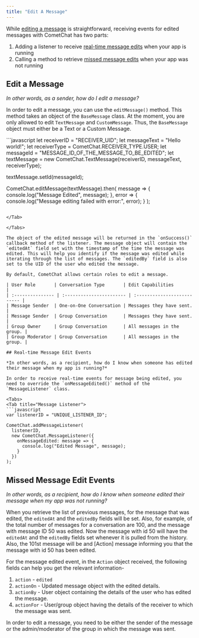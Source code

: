 ```yaml
---
title: "Edit A Message"
---
```




While [editing a message](/sdk/react-native/2.0/messaging-edit-message) is straightforward, receiving events for edited messages with CometChat has two parts:

1. Adding a listener to receive [real-time message edits](/sdk/react-native/2.0/messaging-edit-message#real-time-message-edit-events) when your app is running
2. Calling a method to retrieve [missed message edits](/sdk/react-native/2.0/messaging-edit-message#missed-message-edit-events) when your app was not running

## Edit a Message

*In other words, as a sender, how do I edit a message?*

In order to edit a message, you can use the `editMessage()` method. This method takes an object of the `BaseMessage` class. At the moment, you are only allowed to edit `TextMessage` and `CustomMessage`. Thus, the `BaseMessage` object must either be a Text or a Custom Message.

<Tabs>
<Tab title="Edit Message">
```javascript
let receiverID = "RECEIVER_UID";
let messageText = "Hello world!";
let receiverType = CometChat.RECEIVER_TYPE.USER;
let messageId = "MESSAGE_ID_OF_THE_MESSAGE_TO_BE_EDITED";
let textMessage = new CometChat.TextMessage(receiverID, messageText, receiverType);

textMessage.setId(messageId);

CometChat.editMessage(textMessage).then(
  message => {
    console.log("Message Edited", message);
  }, error => {
    console.log("Message editing failed with error:", error);
  }
);
```

</Tab>

</Tabs>

The object of the edited message will be returned in the `onSuccess()` callback method of the listener. The message object will contain the `editedAt` field set with the timestamp of the time the message was edited. This will help you identify if the message was edited while iterating through the list of messages. The `editedBy` field is also set to the UID of the user who edited the message.

By default, CometChat allows certain roles to edit a message.

| User Role       | Conversation Type       | Edit Capabilities          |
| :--------------- | :----------------------- | :-------------------------- |
| Message Sender  | One-on-One Conversation | Messages they have sent.   |
| Message Sender  | Group Conversation      | Messages they have sent.   |
| Group Owner     | Group Conversation      | All messages in the group. |
| Group Moderator | Group Conversation      | All messages in the group. |

## Real-time Message Edit Events

*In other words, as a recipient, how do I know when someone has edited their message when my app is running?*

In order to receive real-time events for message being edited, you need to override the `onMessageEdited()` method of the `MessageListener` class.

<Tabs>
<Tab title="Message Listener">
```javascript
var listenerID = "UNIQUE_LISTENER_ID";

CometChat.addMessageListener(
  listenerID,
  new CometChat.MessageListener({
    onMessageEdited: message => {
      console.log("Edited Message", message);
    }
  })
);
```

</Tab>

</Tabs>

## Missed Message Edit Events

*In other words, as a recipient, how do I know when someone edited their message when my app was not running?*

When you retrieve the list of previous messages, for the message that was edited, the `editedAt` and the `editedBy` fields will be set. Also, for example, of the total number of messages for a conversation are 100, and the message with message ID 50 was edited. Now the message with id 50 will have the `editedAt` and the `editedBy` fields set whenever it is pulled from the history. Also, the 101st message will be and \[Action] message informing you that the message with id 50 has been edited.

For the message edited event, in the `Action` object received, the following fields can help you get the relevant information-

1. `action` - `edited`
2. `actionOn` - Updated message object with the edited details.
3. `actionBy` - User object containing the details of the user who has edited the message.
4. `actionFor` - User/group object having the details of the receiver to which the message was sent.

<Note>

In order to edit a message, you need to be either the sender of the message or the admin/moderator of the group in which the message was sent.

</Note>
